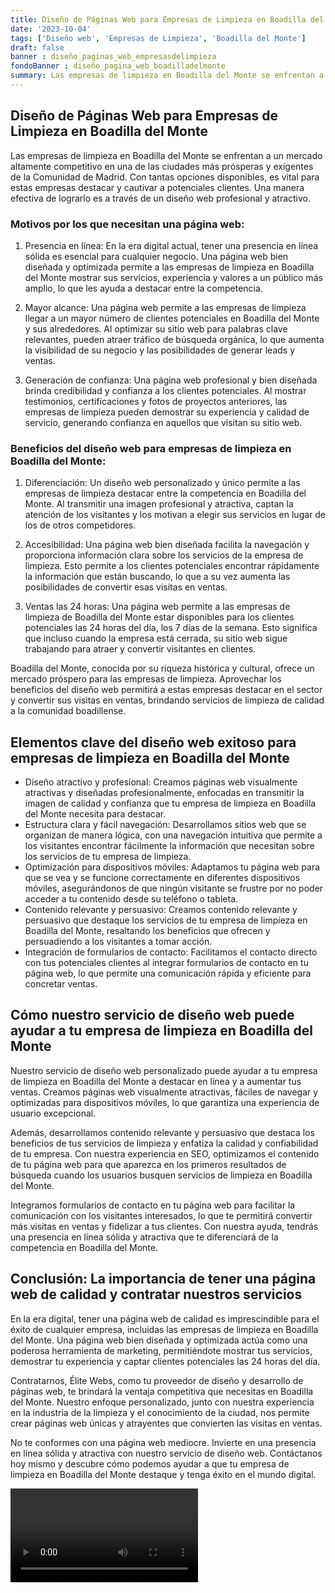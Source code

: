 ```yaml
---
title: Diseño de Páginas Web para Empresas de Limpieza en Boadilla del Monte
date: '2023-10-04'
tags: ['Diseño web', 'Empresas de Limpieza', 'Boadilla del Monte']
draft: false
banner : diseño_paginas_web_empresasdelimpieza
fondoBanner : diseño_pagina_web_boadilladelmonte
summary: Las empresas de limpieza en Boadilla del Monte se enfrentan a un mercado altamente competitivo en una de las ciudades más prósperas y exigentes de la Comunidad de Madrid. Con tantas opciones disponibles, es vital para estas empresas destacar y cautivar a potenciales clientes. Una manera efectiva de lograrlo es a través de un diseño web profesional y atractivo.
---
```


## Diseño de Páginas Web para Empresas de Limpieza en Boadilla del Monte

Las empresas de limpieza en Boadilla del Monte se enfrentan a un mercado altamente competitivo en una de las ciudades más prósperas y exigentes de la Comunidad de Madrid. Con tantas opciones disponibles, es vital para estas empresas destacar y cautivar a potenciales clientes. Una manera efectiva de lograrlo es a través de un diseño web profesional y atractivo.

### Motivos por los que necesitan una página web:

1. Presencia en línea: En la era digital actual, tener una presencia en línea sólida es esencial para cualquier negocio. Una página web bien diseñada y optimizada permite a las empresas de limpieza en Boadilla del Monte mostrar sus servicios, experiencia y valores a un público más amplio, lo que les ayuda a destacar entre la competencia.

2. Mayor alcance: Una página web permite a las empresas de limpieza llegar a un mayor número de clientes potenciales en Boadilla del Monte y sus alrededores. Al optimizar su sitio web para palabras clave relevantes, pueden atraer tráfico de búsqueda orgánica, lo que aumenta la visibilidad de su negocio y las posibilidades de generar leads y ventas.

3. Generación de confianza: Una página web profesional y bien diseñada brinda credibilidad y confianza a los clientes potenciales. Al mostrar testimonios, certificaciones y fotos de proyectos anteriores, las empresas de limpieza pueden demostrar su experiencia y calidad de servicio, generando confianza en aquellos que visitan su sitio web.

### Beneficios del diseño web para empresas de limpieza en Boadilla del Monte:

1. Diferenciación: Un diseño web personalizado y único permite a las empresas de limpieza destacar entre la competencia en Boadilla del Monte. Al transmitir una imagen profesional y atractiva, captan la atención de los visitantes y los motivan a elegir sus servicios en lugar de los de otros competidores.

2. Accesibilidad: Una página web bien diseñada facilita la navegación y proporciona información clara sobre los servicios de la empresa de limpieza. Esto permite a los clientes potenciales encontrar rápidamente la información que están buscando, lo que a su vez aumenta las posibilidades de convertir esas visitas en ventas.

3. Ventas las 24 horas: Una página web permite a las empresas de limpieza de Boadilla del Monte estar disponibles para los clientes potenciales las 24 horas del día, los 7 días de la semana. Esto significa que incluso cuando la empresa está cerrada, su sitio web sigue trabajando para atraer y convertir visitantes en clientes.

Boadilla del Monte, conocida por su riqueza histórica y cultural, ofrece un mercado próspero para las empresas de limpieza. Aprovechar los beneficios del diseño web permitirá a estas empresas destacar en el sector y convertir sus visitas en ventas, brindando servicios de limpieza de calidad a la comunidad boadillense.

<GifSeo />

<Cta />

## Elementos clave del diseño web exitoso para empresas de limpieza en Boadilla del Monte

- Diseño atractivo y profesional: Creamos páginas web visualmente atractivas y diseñadas profesionalmente, enfocadas en transmitir la imagen de calidad y confianza que tu empresa de limpieza en Boadilla del Monte necesita para destacar.
- Estructura clara y fácil navegación: Desarrollamos sitios web que se organizan de manera lógica, con una navegación intuitiva que permite a los visitantes encontrar fácilmente la información que necesitan sobre los servicios de tu empresa de limpieza.
- Optimización para dispositivos móviles: Adaptamos tu página web para que se vea y se funcione correctamente en diferentes dispositivos móviles, asegurándonos de que ningún visitante se frustre por no poder acceder a tu contenido desde su teléfono o tableta.
- Contenido relevante y persuasivo: Creamos contenido relevante y persuasivo que destaque los servicios de tu empresa de limpieza en Boadilla del Monte, resaltando los beneficios que ofrecen y persuadiendo a los visitantes a tomar acción.
- Integración de formularios de contacto: Facilitamos el contacto directo con tus potenciales clientes al integrar formularios de contacto en tu página web, lo que permite una comunicación rápida y eficiente para concretar ventas.

## Cómo nuestro servicio de diseño web puede ayudar a tu empresa de limpieza en Boadilla del Monte

Nuestro servicio de diseño web personalizado puede ayudar a tu empresa de limpieza en Boadilla del Monte a destacar en línea y a aumentar tus ventas. Creamos páginas web visualmente atractivas, fáciles de navegar y optimizadas para dispositivos móviles, lo que garantiza una experiencia de usuario excepcional.

Además, desarrollamos contenido relevante y persuasivo que destaca los beneficios de tus servicios de limpieza y enfatiza la calidad y confiabilidad de tu empresa. Con nuestra experiencia en SEO, optimizamos el contenido de tu página web para que aparezca en los primeros resultados de búsqueda cuando los usuarios busquen servicios de limpieza en Boadilla del Monte.

Integramos formularios de contacto en tu página web para facilitar la comunicación con los visitantes interesados, lo que te permitirá convertir más visitas en ventas y fidelizar a tus clientes. Con nuestra ayuda, tendrás una presencia en línea sólida y atractiva que te diferenciará de la competencia en Boadilla del Monte.

## Conclusión: La importancia de tener una página web de calidad y contratar nuestros servicios

En la era digital, tener una página web de calidad es imprescindible para el éxito de cualquier empresa, incluidas las empresas de limpieza en Boadilla del Monte. Una página web bien diseñada y optimizada actúa como una poderosa herramienta de marketing, permitiéndote mostrar tus servicios, demostrar tu experiencia y captar clientes potenciales las 24 horas del día.

Contratarnos, Élite Webs, como tu proveedor de diseño y desarrollo de páginas web, te brindará la ventaja competitiva que necesitas en Boadilla del Monte. Nuestro enfoque personalizado, junto con nuestra experiencia en la industria de la limpieza y el conocimiento de la ciudad, nos permite crear páginas web únicas y atrayentes que convierten las visitas en ventas.

No te conformes con una página web mediocre. Invierte en una presencia en línea sólida y atractiva con nuestro servicio de diseño web. Contáctanos hoy mismo y descubre cómo podemos ayudar a que tu empresa de limpieza en Boadilla del Monte destaque y tenga éxito en el mundo digital.

<Video />

<CtaBot job='Empresas de Limpieza' city='Boadilla del Monte'/>

<Gmaps query='Boadilla del Monte+españa+maps' />